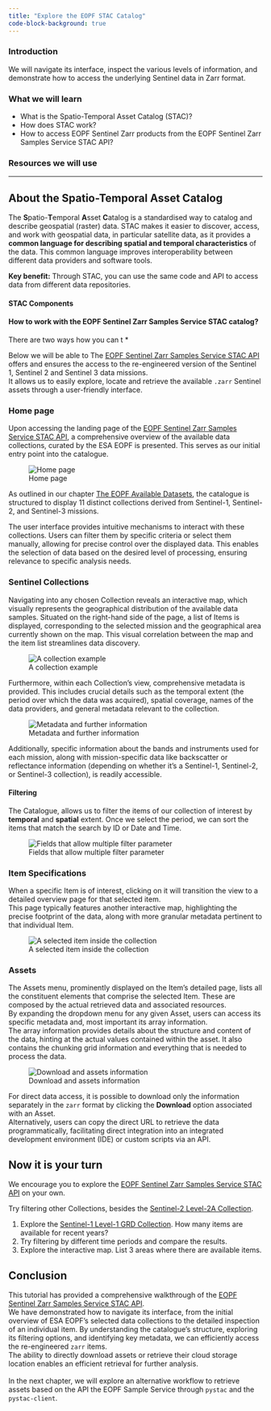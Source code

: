 ```yaml
---
title: "Explore the EOPF STAC Catalog"
code-block-background: true
---
```


### Introduction
We will navigate its interface, inspect the various levels of information, and demonstrate how to access the underlying Sentinel data in Zarr format.

### What we will learn

- What is the Spatio-Temporal Asset Catalog (STAC)?
- How does STAC work?
- How to access EOPF Sentinel Zarr products from the EOPF Sentinel Zarr Samples Service STAC API?

### Resources we will use


<hr>


## About the Spatio-Temporal Asset Catalog
The **S**patio-**T**emporal **A**sset **C**atalog is a standardised way to catalog and describe geospatial (raster) data. STAC makes it easier to discover, access, and work with geospatial data, in particular satellite data, as it provides a **common language for describing spatial and temporal characteristics** of the data. This common language improves interoperability between different data providers and software tools.


::: {.callout-important}
**Key benefit:** Through STAC, you can use the same code and API to access data from different data repositories.
:::

#### STAC Components



#### How to work with the EOPF Sentinel Zarr Samples Service STAC catalog?
There are two ways how you can t
*

Below we will be able to 
The [EOPF Sentinel Zarr Samples Service STAC API](https://stac.browser.user.eopf.eodc.eu/?.language=en) offers and ensures the access to the re-engineered version of the Sentinel 1, Sentinel 2 and Sentinel 3 data missions.<br>
It allows us to easily explore, locate and retrieve the available `.zarr` Sentinel assets through a user-friendly interface.

### Home page

Upon accessing the landing page of the [EOPF Sentinel Zarr Samples Service STAC API](https://stac.browser.user.eopf.eodc.eu/?.language=en), a comprehensive overview of the available data collections, curated by the ESA EOPF is presented. This serves as our initial entry point into the catalogue.

![Home page](img/home.png){fig-align="center"}

As outlined in our chapter [The EOPF Available Datasets](1_overview_eopf_datasets.qmd), the catalogue is structured to display 11 distinct collections derived from Sentinel-1, Sentinel-2, and Sentinel-3 missions. 

The user interface provides intuitive mechanisms to interact with these collections. Users can filter them by specific criteria or select them manually, allowing for precise control over the displayed data. This enables the selection of data based on the desired level of processing, ensuring relevance to specific analysis needs.


### Sentinel Collections

Navigating into any chosen Collection reveals an interactive map, which visually represents the geographical distribution of the available data samples. Situated on the right-hand side of the page, a list of Items is displayed, corresponding to the selected mission and the geographical area currently shown on the map. This visual correlation between the map and the item list streamlines data discovery.

![A collection example](img/sentinel2l2a.png){fig-align="center"}

Furthermore, within each Collection's view, comprehensive metadata is provided. This includes crucial details such as the temporal extent (the period over which the data was acquired), spatial coverage, names of the data providers, and general metadata relevant to the collection. <br>

![Metadata and further information](img/sentinel2l2a_meta.png){fig-align="center"}

Additionally, specific information about the bands and instruments used for each mission, along with mission-specific data like backscatter or reflectance information (depending on whether it's a Sentinel-1, Sentinel-2, or Sentinel-3 collection), is readily accessible.

#### Filtering 

The Catalogue, allows us to filter the items of our collection of interest by **temporal** and **spatial** extent. Once we select the period, we can sort the items that match the search by ID or Date and Time.

![Fields that allow multiple filter parameter](img/filter_1.png){fig-align="center"}

### Item Specifications

When a specific Item is of interest, clicking on it will transition the view to a detailed overview page for that selected item. <br>
This page typically features another interactive map, highlighting the precise footprint of the data, along with more granular metadata pertinent to that individual Item.

![A selected item inside the collection](img/finland_item.png){fig-align="center"}

### Assets

The Assets menu, prominently displayed on the Item's detailed page, lists all the constituent elements that comprise the selected Item. These are composed by the actual retrieved data and associated resources. <br>
By expanding the dropdown menu for any given Asset, users can access its specific metadata and, most important its array information. <br>
The array information provides details about the structure and content of the data, hinting at the actual values contained within the asset. It also contains the chunking grid information and everything that is needed to process the data.

![Download and assets information](img/download_img.png){fig-align="center"}

For direct data access, it is possible to download only the information separately in the `zarr` format by clicking the **Download** option associated with an Asset. <br>
Alternatively, users can copy the direct URL to retrieve the data programmatically, facilitating direct integration into an integrated development environment (IDE) or custom scripts via an API.

## Now it is your turn

We encourage you to explore the [EOPF Sentinel Zarr Samples Service STAC API](https://stac.browser.user.eopf.eodc.eu/?.language=en) on your own. <br>

Try filtering other Collections, besides the [Sentinel-2 Level-2A Collection](https://stac.browser.user.eopf.eodc.eu/collections/sentinel-2-l2a?.language=en).<br>

1. Explore the [Sentinel-1 Level-1 GRD Collection](https://stac.browser.user.eopf.eodc.eu/collections/sentinel-1-l1-grd?.itemFilterOpen=1&language=en). How many items are available for recent years?
2. Try filtering by different time periods and compare the results.
3. Explore the interactive map. List 3 areas where there are available items.

## Conclusion

This tutorial has provided a comprehensive walkthrough of the [EOPF Sentinel Zarr Samples Service STAC API](https://stac.browser.user.eopf.eodc.eu/?.language=en). <br>
We have demonstrated how to navigate its interface, from the initial overview of ESA EOPF's selected data collections to the detailed inspection of an individual item. 
By understanding the catalogue's structure, exploring its filtering options, and identifying key metadata, we can efficiently access the re-engineered `zarr` items. <br>
The ability to directly download assets or retrieve their cloud storage location enables an efficient retrieval for further analysis.<br>
<br>
In the next chapter, we will explore an alternative workflow to retrieve assets based on the API the EOPF Sample Service through `pystac` and the `pystac-client`.

